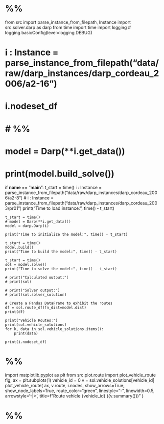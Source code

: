 
# %%

from src import parse_instance_from_filepath, Instance
import src.solver.darp as darp
from time import time
import logging
# logging.basicConfig(level=logging.DEBUG)

# i : Instance = parse_instance_from_filepath("data/raw/darp_instances/darp_cordeau_2006/a2-16")
# i.nodeset_df
# # %%

# model = Darp(**i.get_data())
# print(model.build_solve())
    
if __name__ == "__main__":
    t_start = time()
    i : Instance = parse_instance_from_filepath("data/raw/darp_instances/darp_cordeau_2006/a2-8")
    # i : Instance = parse_instance_from_filepath("data/raw/darp_instances/darp_cordeau_2003/pr01")
    print("Time to load instance:", time() - t_start)
    
    t_start = time()
    # model = Darp(**i.get_data())
    model = darp.Darp(i)
    
    print("Time to initialize the model:", time() - t_start)
    
    t_start = time()
    model.build()
    print("Time to build the model:", time() - t_start)
    
    t_start = time()
    sol = model.solve()
    print("Time to solve the model:", time() - t_start)
    
    # print("Calculated output:")
    # print(sol)
    
    # print("Solver output:")
    # print(sol.solver_solution)
    
    # Create a Pandas DataFrame to exhibit the routes
    df = sol.route_df(fn_dist=model.dist)
    print(df)

    print("Vehicle Routes:")
    print(sol.vehicle_solutions)
    for k, data in sol.vehicle_solutions.items():
        print(data)
        
    print(i.nodeset_df)
    



# %%

import matplotlib.pyplot as plt
from src.plot.route import plot_vehicle_route
fig, ax =  plt.subplots(1)
vehicle_id = 0
v = sol.vehicle_solutions[vehicle_id]
plot_vehicle_route(
    ax,
    v.route,
    i.nodes,
    show_arrows=True,
    show_node_labels=True,
    route_color="green",
    linestyle="-",
    linewidth=0.5,
    arrowstyle='-|>',
    title=f"Route vehicle {vehicle_id} ({v.summary()})"
)

# %%